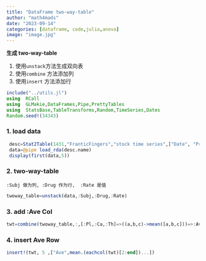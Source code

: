 ```yaml
---
title: "DataFrame two-way-table"
author: "math4mads"
date: "2023-09-14"
categories: [dataframe, code,julia,anova]
image: "image.jpg"
---
```


:::{.callout-note}
   **生成 two-way-table** 
   
   1. 使用`unstack`方法生成双向表
   2. 使用`combine` 方法添加列
   3. 使用`insert`  方法添加行
   
:::

```julia
include("../utils.jl")
using  RCall
using  GLMakie,DataFrames,Pipe,PrettyTables
using  StatsBase,TableTransforms,Random,TimeSeries,Dates
Random.seed!(34343)
```

### 1. load data

```julia
 desc=Stat2Table(1431,"FranticFingers","stock time series",["Date", "Price", "Change", "Volume"])
 data=@pipe load_rda(desc.name)
 display(first(data,5))
```

### 2. two-way-table
`:Subj 做为列, :Drug 作为行,  :Rate 是值`
```julia

twoway_table=unstack(data,:Subj,:Drug,:Rate)
```

### 3. add :Ave  Col

```julia
twt=combine(twoway_table,:,[:Pl,:Ca,:Th]=>((a,b,c)->mean([a,b,c]))=>:Ave)
```

### 4. insert Ave  Row

```julia
insert!(twt, 5 ,["Ave",mean.(eachcol(twt)[2:end])...])
```

